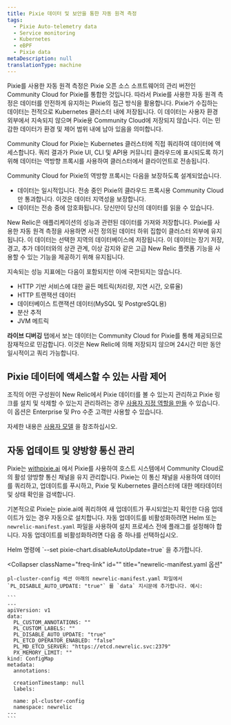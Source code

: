 ```yaml
---
title: Pixie 데이터 및 보안을 통한 자동 원격 측정
tags:
  - Pixie Auto-telemetry data
  - Service monitoring
  - Kubernetes
  - eBPF
  - Pixie data
metaDescription: null
translationType: machine
---
```


Pixie를 사용한 자동 원격 측정은 Pixie 오픈 소스 소프트웨어의 관리 버전인 Community Cloud for Pixie를 통합한 것입니다. 따라서 Pixie를 사용한 자동 원격 측정은 데이터를 안전하게 유지하는 Pixie의 접근 방식을 활용합니다. Pixie가 수집하는 데이터는 전적으로 Kubernetes 클러스터 내에 저장됩니다. 이 데이터는 사용자 환경 외부에서 지속되지 않으며 Pixie용 Community Cloud에 저장되지 않습니다. 이는 민감한 데이터가 환경 및 제어 범위 내에 남아 있음을 의미합니다.

Community Cloud for Pixie는 Kubernetes 클러스터에 직접 쿼리하여 데이터에 액세스합니다. 쿼리 결과가 Pixie UI, CLI 및 API용 커뮤니티 클라우드에 표시되도록 하기 위해 데이터는 역방향 프록시를 사용하여 클러스터에서 클라이언트로 전송됩니다.

Community Cloud for Pixie의 역방향 프록시는 다음을 보장하도록 설계되었습니다.

* 데이터는 일시적입니다. 전송 중인 Pixie의 클라우드 프록시용 Community Cloud만 통과합니다. 이것은 데이터 지역성을 보장합니다.
* 데이터는 전송 중에 암호화됩니다. 당신만이 당신의 데이터를 읽을 수 있습니다.

New Relic은 애플리케이션의 성능과 관련된 데이터를 가져와 저장합니다. Pixie를 사용한 자동 원격 측정을 사용하면 사전 정의된 데이터 하위 집합이 클러스터 외부에 유지됩니다. 이 데이터는 선택한 지역의 데이터베이스에 저장됩니다. 이 데이터는 장기 저장, 경고, 추가 데이터와의 상관 관계, 이상 감지와 같은 고급 New Relic 플랫폼 기능을 사용할 수 있는 기능을 제공하기 위해 유지됩니다.

지속되는 성능 지표에는 다음이 포함되지만 이에 국한되지는 않습니다.

* HTTP 기반 서비스에 대한 골든 메트릭(처리량, 지연 시간, 오류율)
* HTTP 트랜잭션 데이터
* 데이터베이스 트랜잭션 데이터(MySQL 및 PostgreSQL용)
* 분산 추적
* JVM 메트릭

**라이브 디버깅** 탭에서 보는 데이터는 Community Cloud for Pixie를 통해 제공되므로 잠재적으로 민감합니다. 이것은 New Relic에 의해 저장되지 않으며 24시간 미만 동안 일시적이고 쿼리 가능합니다.

## Pixie 데이터에 액세스할 수 있는 사람 제어

조직의 어떤 구성원이 New Relic에서 Pixie 데이터를 볼 수 있는지 관리하고 Pixie 링크를 설치 및 삭제할 수 있는지 관리하려는 경우 [사용자 지정 역할을 만들](/docs/accounts/accounts-billing/new-relic-one-user-management/tutorial-add-new-user-groups-roles-new-relic-one-user-model/#roles) 수 있습니다. 이 옵션은 Enterprise 및 Pro 수준 고객만 사용할 수 있습니다.

자세한 내용은 [사용자 모델](/docs/accounts/original-accounts-billing/original-product-based-pricing/overview-user-models) 을 참조하십시오.

## 자동 업데이트 및 양방향 통신 관리

Pixie는 [withpixie.ai](https://work.withpixie.ai/) 에서 Pixie를 사용하여 호스트 시스템에서 Community Cloud로의 활성 양방향 통신 채널을 유지 관리합니다. Pixie는 이 통신 채널을 사용하여 데이터를 쿼리하고, 업데이트를 푸시하고, Pixie 및 Kubernetes 클러스터에 대한 메타데이터 및 상태 확인을 검색합니다.

기본적으로 Pixie는 pixie.ai에 쿼리하여 새 업데이트가 푸시되었는지 확인한 다음 업데이트가 있는 경우 자동으로 설치합니다. 자동 업데이트를 비활성화하려면 Helm 또는 `newrelic-manifest.yaml` 파일을 사용하여 설치 프로세스 전에 플래그를 설정해야 합니다. 자동 업데이트를 비활성화하려면 다음 중 하나를 선택하십시오.

<CollapserGroup>
  <Collapser
    className="freq-link"
    id=""
    title="투구 옵션"
  >
    Helm 명령에 `--set pixie-chart.disableAutoUpdate=true` 을 추가합니다.
  </Collapser>

  <Collapser
    className="freq-link"
    id=""
    title="newrelic-manifest.yaml 옵션"
  >
    pl-cluster-config 섹션 아래의 newrelic-manifest.yaml 파일에서 `PL_DISABLE_AUTO_UPDATE: "true"` 를 `data` 지시문에 추가합니다. 예시:

    ```
    ---
    apiVersion: v1
    data:
      PL_CUSTOM_ANNOTATIONS: ""
      PL_CUSTOM_LABELS: ""
      PL_DISABLE_AUTO_UPDATE: "true"
      PL_ETCD_OPERATOR_ENABLED: "false"
      PL_MD_ETCD_SERVER: "https://etcd.newrelic.svc:2379"
      PX_MEMORY_LIMIT: ""
    kind: ConfigMap
    metadata:
      annotations:

      creationTimestamp: null
      labels:

      name: pl-cluster-config
      namespace: newrelic
    ---
    ```
  </Collapser>
</CollapserGroup>